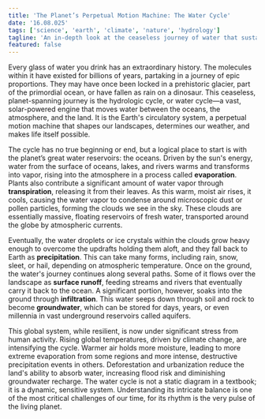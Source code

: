 ```yaml
---
title: 'The Planet’s Perpetual Motion Machine: The Water Cycle'
date: '16.08.025'
tags: ['science', 'earth', 'climate', 'nature', 'hydrology']
tagline: 'An in-depth look at the ceaseless journey of water that sustains all life.'   
featured: false
---
```


Every glass of water you drink has an extraordinary history. The molecules within it have existed for billions of years, partaking in a journey of epic proportions. They may have once been locked in a prehistoric glacier, part of the primordial ocean, or have fallen as rain on a dinosaur. This ceaseless, planet-spanning journey is the hydrologic cycle, or water cycle—a vast, solar-powered engine that moves water between the oceans, the atmosphere, and the land. It is the Earth's circulatory system, a perpetual motion machine that shapes our landscapes, determines our weather, and makes life itself possible.

The cycle has no true beginning or end, but a logical place to start is with the planet’s great water reservoirs: the oceans. Driven by the sun's energy, water from the surface of oceans, lakes, and rivers warms and transforms into vapor, rising into the atmosphere in a process called **evaporation**. Plants also contribute a significant amount of water vapor through **transpiration**, releasing it from their leaves. As this warm, moist air rises, it cools, causing the water vapor to condense around microscopic dust or pollen particles, forming the clouds we see in the sky. These clouds are essentially massive, floating reservoirs of fresh water, transported around the globe by atmospheric currents.

Eventually, the water droplets or ice crystals within the clouds grow heavy enough to overcome the updrafts holding them aloft, and they fall back to Earth as **precipitation**. This can take many forms, including rain, snow, sleet, or hail, depending on atmospheric temperature. Once on the ground, the water's journey continues along several paths. Some of it flows over the landscape as **surface runoff**, feeding streams and rivers that eventually carry it back to the ocean. A significant portion, however, soaks into the ground through **infiltration**. This water seeps down through soil and rock to become **groundwater**, which can be stored for days, years, or even millennia in vast underground reservoirs called aquifers.

This global system, while resilient, is now under significant stress from human activity. Rising global temperatures, driven by climate change, are intensifying the cycle. Warmer air holds more moisture, leading to more extreme evaporation from some regions and more intense, destructive precipitation events in others. Deforestation and urbanization reduce the land's ability to absorb water, increasing flood risk and diminishing groundwater recharge. The water cycle is not a static diagram in a textbook; it is a dynamic, sensitive system. Understanding its intricate balance is one of the most critical challenges of our time, for its rhythm is the very pulse of the living planet.